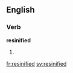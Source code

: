 ==English==

===Verb===
'''resinified'''

# {{en-past of|resinify}}

[[fr:resinified]]
[[sv:resinified]]